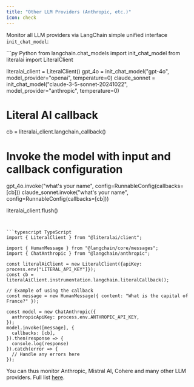 ```yaml
---
title: "Other LLM Providers (Anthropic, etc.)"
icon: check
---
```


Monitor all LLM providers via LangChain simple unified interface `init_chat_model`:

<CodeGroup>
```py Python
from langchain.chat_models import init_chat_model
from literalai import LiteralClient

literalai_client = LiteralClient()
gpt_4o = init_chat_model("gpt-4o", model_provider="openai", temperature=0)
claude_sonnet = init_chat_model("claude-3-5-sonnet-20241022", model_provider="anthropic", temperature=0)

# Literal AI callback
cb = literalai_client.langchain_callback()

# Invoke the model with input and callback configuration
gpt_4o.invoke("what's your name", config=RunnableConfig(callbacks=[cb]))
claude_sonnet.invoke("what's your name", config=RunnableConfig(callbacks=[cb]))

literalai_client.flush()
```


```typescript TypeScript
import { LiteralClient } from "@literalai/client";

import { HumanMessage } from "@langchain/core/messages";
import { ChatAnthropic } from "@langchain/anthropic";

const literalAiClient = new LiteralClient({apiKey: process.env["LITERAL_API_KEY"]});
const cb = literalAiClient.instrumentation.langchain.literalCallback();

// Example of using the callback
const message = new HumanMessage({ content: "What is the capital of France?" });

const model = new ChatAnthropic({
  anthropicApiKey: process.env.ANTHROPIC_API_KEY,
});
model.invoke([message], {
  callbacks: [cb],
}).then(response => {
  console.log(response)
}).catch(error => {
  // Handle any errors here
});
```
</CodeGroup>

You can thus monitor Anthropic, Mistral AI, Cohere and many other LLM providers. Full list [here](https://python.langchain.com/docs/integrations/platforms/).
